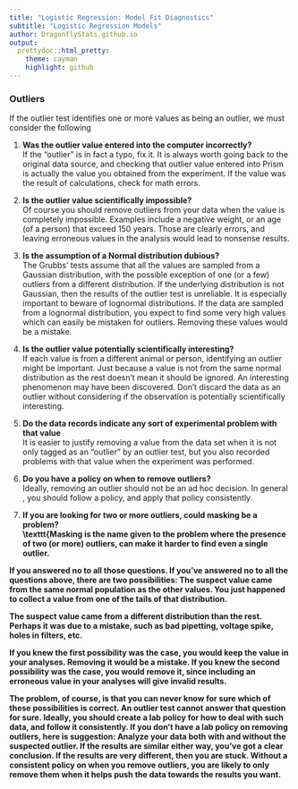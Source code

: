 ```yaml
---
title: "Logistic Regression: Model Fit Diagnostics"
subtitle: "Logistic Regression Models"
author: DragonflyStats.github.io
output:
  prettydoc::html_pretty:
    theme: cayman
    highlight: github
---
```



<h3>Outliers</h3>
If the outlier test identifies one or more values as being an outlier, we must consider the following

<ol>
<li>	<b>Was the outlier value entered into the computer incorrectly?</b><br>
If the "outlier" is in fact a typo, fix it. It is always worth going back to the original data source, and checking that outlier value entered into Prism is actually the value you obtained from the experiment. If the value was the result of calculations, check for math errors.

<li><b>	Is the outlier value scientifically impossible?</b><br>
Of course you should remove outliers from your data when the value is completely impossible. Examples include a negative weight, or an age (of a person) that exceed 150 years. Those are clearly errors, and leaving erroneous values in the analysis would lead to nonsense results.

<li>	<b>Is the assumption of a Normal distribution dubious?</b><br>
The Grubbs' tests assume that all the values are sampled from a Gaussian distribution, with the possible exception of one (or a few) outliers from a different distribution. If the underlying distribution is not Gaussian, then the results of the outlier test is unreliable. It is especially important to beware of lognormal distributions. If the data are sampled from a lognormal distribution, you expect to find some very high values which can easily be mistaken for outliers. Removing these values would be a mistake.

<li>	<b>Is the outlier value potentially scientifically interesting?</b><br>
If each value is from a different animal or person, identifying an outlier might be important. Just because a value is not from the same normal distribution as the rest doesn't mean it should be ignored. An interesting phenomenon may have been discovered. Don't discard  the data as an outlier without considering if the observation is potentially scientifically interesting. 

<li>	 <b>Do the data records indicate any sort of experimental problem with that value</b><br>
It is easier to justify removing a value from the data set when it is not only tagged as an "outlier" by an outlier test, but you also recorded problems with that value when the experiment was performed.

<li> 	 <b>Do you have a policy on when to remove outliers?</b><br>
Ideally, removing an outlier should not be an ad hoc decision. In general , you should follow a policy, and apply that policy consistently.

<li> <b>If you are looking for two or more outliers, could masking be a problem?</b><br>
<b>\texttt{Masking is the name given to the problem where the presence of two (or more) outliers, can make it harder to find even a single outlier.

</ol>

If you answered no to all those questions.
If you've answered no to all the questions above, there are two possibilities:
The suspect value came from the same normal population as the other values. You just happened to collect a value from one of the tails of that distribution.
	
The suspect value came from a different distribution than the rest. Perhaps it was due to a mistake, such as bad pipetting, voltage spike, holes in filters, etc. 

If you knew the first possibility was the case, you would keep the value in your analyses. Removing it would be a mistake.
If you knew the second possibility was the case, you would remove it, since including an erroneous value in your analyses will give invalid results. 

The problem, of course, is that you can never know for sure which of these possibilities is correct. An outlier test cannot answer that question for sure. Ideally, you should create a lab policy for how to deal with such data, and follow it consistently.
If you don't have a lab policy on removing outliers, here is suggestion: Analyze your data both with and without the suspected outlier. If the results are similar either way, you've got a clear conclusion. If the results are very different, then you are stuck. Without a consistent policy on when you remove outliers, you are likely to only remove them when it helps push the data towards the results you want.



